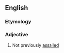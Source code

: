 ==English==

===Etymology===
{{prefix|un|assailed}}

===Adjective===
{{en-adj|-}}

# Not previously [[assailed]]
{{anagrams:en/aadeilnssu}}